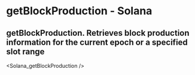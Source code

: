 # getBlockProduction - Solana

## getBlockProduction. Retrieves block production information for the current epoch or a specified slot range


<Solana_getBlockProduction />
